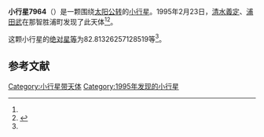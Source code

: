 {{Infobox planet
| bgcolour = #FFFFC0
| name = 7964
| symbol = 
| image = 
| caption = 
| discovery = yes
| discovery_ref = 
| discoverer = [[清水義定|清水義定]]、[[浦田武|浦田武]]
| discovery_site = [[那智胜浦町|那智胜浦町]] 
| discovered = 1995年2月23日
| designations = yes
| mp_name = 
| named_after = 
| alt_names = 1995 DD2/ 1977 EG4 / 1982 JP4 / 1986 EY
| mp_category = [[主带小行星|主带小行星]]
| orbit_ref = <ref name="a">[http://ssd.jpl.nasa.gov/sbdb.cgi?sstr=7964 7964] {{Wayback|url=http://ssd.jpl.nasa.gov/sbdb.cgi?sstr=7964 |date=20210815150028 }}，小行星數據庫瀏覽器（JPL Small-Body Database Browser）－[[美国国家航空航天局|美国国家航空航天局]]喷气推进实验室</ref>
| epoch = 2456400.5 (2013年4月18日更新)
| aphelion = {{convert|3.001114676718432|AU|km|3|abbr=on|lk=out}}
| perihelion = {{convert|2.518064008621444|AU|km|3|abbr=on}}
| semimajor = {{convert|2.759589342669938|AU|km|3|abbr=on}}
| eccentricity = 0.087522201
| period = 1674.422748 [[日|日]]<br />4.58[[儒略年|儒略年]]
| avg_speed = 
| inclination = 10.24363962862093
| asc_node = 163.3964857626014
| mean_anomaly = 
| arg_peri = 82.81326257128519
| satellites = 
| physical_characteristics = yes
| dimensions = 
| mass = 
| density = 
| surface_grav = 
| escape_velocity = 
| sidereal_day = 
| axial_tilt = 
| pole_ecliptic_lat = 
| pole_ecliptic_lon = 
| albedo = 
| temperatures= 
| temp_name1 = 
| mean_temp_1 = 
| max_temp_1 = 
| temp_name2 = 
| max_temp_2 = 
| spectral_type = 
| abs_magnitude = 82.81326257128519
}}

'''小行星7964'''（{{lang-en|7964}}）是一颗围绕[[太阳|太阳]][[公转|公转]]的[[小行星|小行星]]。1995年2月23日，[[清水義定|清水義定]]、[[浦田武|浦田武]]在那智胜浦町发现了此天体<ref name="a" /><ref>{{cite news|title=小行星列表|url=http://cfa-www.harvard.edu/iau/lists/NumberedMPs.txt|accessdate=2013-07-08|newspaper=哈佛大学|archive-date=2008-05-17|archive-url=https://web.archive.org/web/20080517010638/http://cfa-www.harvard.edu/iau/lists/NumberedMPs.txt|dead-url=no}}</ref>。

这颗小行星的[[绝对星等|绝对星等]]为82.81326257128519等<ref name="a" />。

==参考文献==
{{reflist}}
{{Minor Planet Number|[[小行星7963|小行星7963]]|[[小行星7965|小行星7965]]}}

{{小天体}}

[[Category:小行星带天体|Category:小行星带天体]]
[[Category:1995年发现的小行星|Category:1995年发现的小行星]]

{{asteroid-stub}}